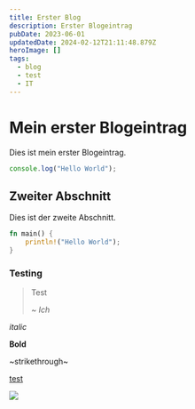 ```yaml
---
title: Erster Blog
description: Erster Blogeintrag
pubDate: 2023-06-01
updatedDate: 2024-02-12T21:11:48.879Z
heroImage: []
tags:
  - blog
  - test
  - IT
---
```

# Mein erster Blogeintrag

Dies ist mein erster Blogeintrag.

```js
console.log("Hello World");
```

## Zweiter Abschnitt

Dies ist der zweite Abschnitt.

```rust
fn main() {
    println!("Hello World");
}
```

### Testing

> Test <footer><cite>~ Ich</cite></footer>

*italic*

**Bold**

\~strikethrough\~

<ins>test</ins>
<image-carousel>

![](selfie.jpg)


</image-carousel>
